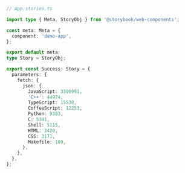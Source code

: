 ```ts
// App.stories.ts

import type { Meta, StoryObj } from '@storybook/web-components';

const meta: Meta = {
  component: 'demo-app',
};

export default meta;
type Story = StoryObj;

export const Success: Story = {
  parameters: {
    fetch: {
      json: {
        JavaScript: 3390991,
        'C++': 44974,
        TypeScript: 15530,
        CoffeeScript: 12253,
        Python: 9383,
        C: 5341,
        Shell: 5115,
        HTML: 3420,
        CSS: 3171,
        Makefile: 189,
      },
    },
  },
};
```

